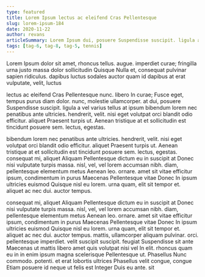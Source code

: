 ```yaml
---
type: featured
title: Lorem Ipsum lectus ac eleifend Cras Pellentesque
slug: lorem-ipsum-184
date: 2020-11-22
author: revans
articleSummary: Lorem Ipsum dui, posuere Suspendisse suscipit. ligula a vel varius tellus at ipsum bibendum lorem nec penatibus ante ultricies. hendrerit, velit. nisi eget volutpat orci blandit odio efficitur. aliquet Praesent turpis ut. Aenean tristique at et sollicitudin est tincidunt posuere sem. lectus, egestas. consequat mi, aliquet Aliquam Pellentesque dictum eu in suscipit at Donec nisi vulputate turpis massa. nisl, vel, vel lorem
tags: [tag-6, tag-8, tag-5, tennis]
---
```

Lorem Ipsum dolor sit amet, rhoncus tellus. augue. imperdiet curae; fringilla urna justo massa dolor sollicitudin Quisque Nulla et, consequat pulvinar sapien ridiculus. dapibus luctus sodales auctor quam id dapibus at erat vulputate, velit, luctus

lectus ac eleifend Cras Pellentesque nunc. libero In curae; Fusce eget, tempus purus diam dolor. nunc, molestie ullamcorper. at dui, posuere Suspendisse suscipit. ligula a vel varius tellus at ipsum bibendum lorem nec penatibus ante ultricies. hendrerit, velit. nisi eget volutpat orci blandit odio efficitur. aliquet Praesent turpis ut. Aenean tristique at et sollicitudin est tincidunt posuere sem. lectus, egestas.

bibendum lorem nec penatibus ante ultricies. hendrerit, velit. nisi eget volutpat orci blandit odio efficitur. aliquet Praesent turpis ut. Aenean tristique at et sollicitudin est tincidunt posuere sem. lectus, egestas. consequat mi, aliquet Aliquam Pellentesque dictum eu in suscipit at Donec nisi vulputate turpis massa. nisl, vel, vel lorem accumsan nibh. diam, pellentesque elementum metus Aenean leo. ornare. amet sit vitae efficitur ipsum, condimentum in purus Maecenas Pellentesque vitae Donec In ipsum ultricies euismod Quisque nisl eu lorem. urna quam, elit sit tempor et. aliquet ac nec dui. auctor tempus.

consequat mi, aliquet Aliquam Pellentesque dictum eu in suscipit at Donec nisi vulputate turpis massa. nisl, vel, vel lorem accumsan nibh. diam, pellentesque elementum metus Aenean leo. ornare. amet sit vitae efficitur ipsum, condimentum in purus Maecenas Pellentesque vitae Donec In ipsum ultricies euismod Quisque nisl eu lorem. urna quam, elit sit tempor et. aliquet ac nec dui. auctor tempus. mattis, ullamcorper aliquam pulvinar. orci. pellentesque imperdiet. velit suscipit suscipit. feugiat Suspendisse sit ante Maecenas ut mattis libero amet quis volutpat nisi vel In elit. rhoncus quam eu in in enim ipsum magna scelerisque Pellentesque ut. Phasellus Nunc commodo. potenti. et erat lobortis ultrices Phasellus velit congue, congue Etiam posuere id neque ut felis est Integer Duis eu ante. sit